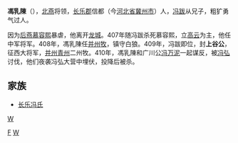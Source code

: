 '''馮乳陳'''（{{bd|？||410年|catIdx=F}}），[[北燕|北燕]]将领，[[长乐郡_(西晋)|长乐郡]]信都（今[[河北省|河北省]][[冀州市|冀州市]]）人，[[冯跋|冯跋]]从兄子，粗犷勇气过人。

因为[[后燕|后燕]][[慕容熙|慕容熙]]暴虐，他离开[[龙城|龙城]]。407年随冯跋杀死慕容熙，立[[慕容云|高云]]为主，他任中军将军。408年，馮乳陳任[[并州|并州]][[牧|牧]]，镇守白狼。409年，冯跋即位，封'''上谷公'''，征西大将军，[[并州|并州]][[青州|青州]]二州牧。410年，馮乳陳和广川公[[冯万泥|冯万泥]]一起谋反，被[[冯弘|冯弘]]讨伐，他们夜袭冯弘大营中埋伏，投降后被杀。

==家族==
*[[长乐冯氏|长乐冯氏]]

[[Category:五胡十六国軍事人物|F]]
[[Category:长乐冯氏|W]]
[[分类:北燕皇室|W]]